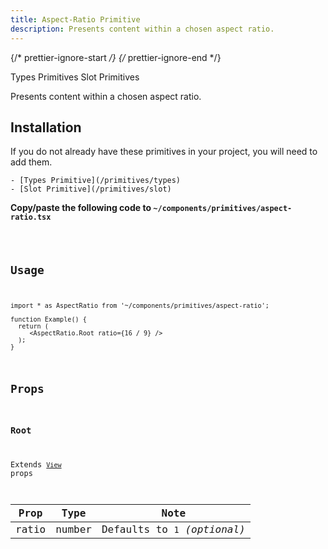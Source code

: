 ```yaml
---
title: Aspect-Ratio Primitive
description: Presents content within a chosen aspect ratio.
---
```


{/* prettier-ignore-start */}
{/* prettier-ignore-end */}


<LinkButton href="/primitives/types">
  Types Primitives
</LinkButton>
<LinkButton href="/primitives/slot">
  Slot Primitives
</LinkButton>

<br />

Presents content within a chosen aspect ratio.

## Installation
<Aside title="Uses shared primitives">
    If you do not already have these primitives in your project, you will need to add them.

    - [Types Primitive](/primitives/types)
    - [Slot Primitive](/primitives/slot)

</Aside>


**Copy/paste the following code to `~/components/primitives/aspect-ratio.tsx`**

<Code code={importedCode} lang="tsx" title="~/components/primitives/aspect-ratio.tsx" />

## Usage

```tsx
import * as AspectRatio from '~/components/primitives/aspect-ratio';

function Example() {
  return (
     <AspectRatio.Root ratio={16 / 9} />
  );
}
```

## Props

### Root

Extends [`View`](https://reactnative.dev/docs/view#props) props

| Prop  |  Type  |             Note             |
| :---: | :----: | :--------------------------: |
| ratio | number | Defaults to `1` _(optional)_ |

